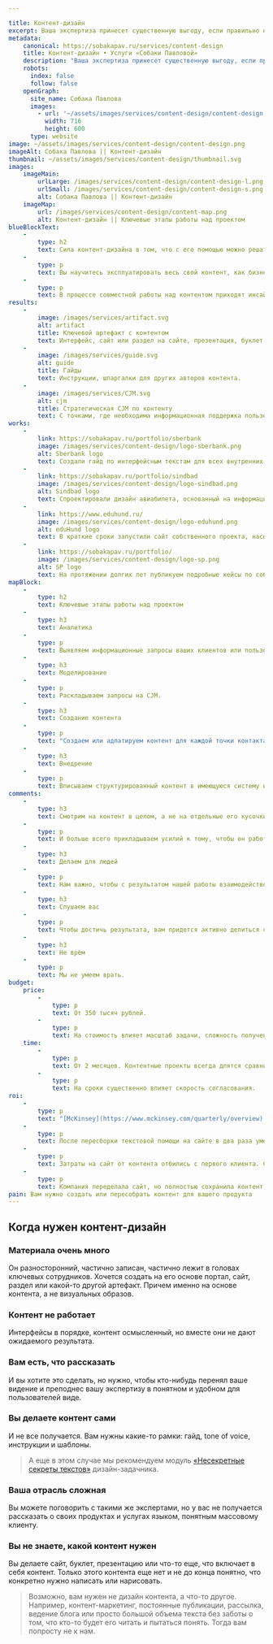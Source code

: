 ```yaml
---

title: Контент-дизайн
excerpt: Ваша экспертиза принесет существенную выгоду, если правильно ею распорядиться. Мы найдем способ использовать контент для решения конкретных бизнес-задач.
metadata:
    canonical: https://sobakapav.ru/services/content-design
    title: Контент-дизайн • Услуги «Собаки Павловой»
    description: "Ваша экспертиза принесет существенную выгоду, если правильно ею распорядиться. Мы найдем способ использовать контент для решения конкретных бизнес-задач"
    robots:
      index: false
      follow: false
    openGraph:
      site_name: Собака Павлова
      images:
        - url: '~/assets/images/services/content-design/content-design.png'
          width: 716
          height: 600
      type: website
image: ~/assets/images/services/content-design/content-design.png
imageAlt: Собака Павлова || Контент-дизайн
thumbnail: ~/assets/images/services/content-design/thumbnail.svg
images:
    imageMain:
        urlLarge: /images/services/content-design/content-design-l.png 
        urlSmall: /images/services/content-design/content-design-s.png
        alt: Собака Павлова || Контент-дизайн
    imageMap:
        url: /images/services/content-design/content-map.png
        alt: Контент-дизайн || Ключевые этапы работы над проектом
blueBlockText:
    -
        type: h2
        text: Сила контент-дизайна в том, что с его помощью можно решать различные и не всегда очевидные задачи.
    -
        type: p
        text: Вы научитесь эксплуатировать весь свой контент, как бизнес-актив. Не как разрозненный набор единиц контента, а как цельный инструмент поддержки и развития бизнеса.
    -
        type: p
        text: В процессе совместной работы над контентом приходят инсайты, помогающие доформировать продукт, позиционирование, представление потребностях клиента. Это случается не всегда, но это то, что говорят наши клиенты.
results:
    -
        image: /images/services/artifact.svg
        alt: artifact
        title: Ключевой артефакт с контентом
        text: Интерфейс, сайт или раздел на сайте, презентация, буклет и т.д.
    -
        image: /images/services/guide.svg
        alt: guide
        title: Гайды
        text: Инструкции, шпаргалки для других авторов контента.
    -
        image: /images/services/CJM.svg
        alt: cjm
        title: Стратегическая CJM по контенту
        text: С точками, где необходима информационная поддержка пользователя.                                             
works:
    -
        link: https://sobakapav.ru/portfolio/sberbank
        image: /images/services/content-design/logo-sberbank.png
        alt: Sberbank logo
        text: Создали гайд по интерфейсным текстам для всех внутренних интерфейсов банка.
    -
        link: https://sobakapav.ru/portfolio/sindbad
        image: /images/services/content-design/logo-sindbad.png
        alt: Sindbad logo
        text: Спроектировали дизайн авиабилета, основанный на информационных запросах пассажиров.
    -
        link: https://www.eduhund.ru/
        image: /images/services/content-design/logo-eduhund.png
        alt: eduHund logo
        text: В краткие сроки запустили сайт собственного проекта, насыщенный информацией для различных групп пользователей.
    -
        link: https://sobakapav.ru/portfolio/
        image: /images/services/content-design/logo-sp.png
        alt: SP logo
        text: На протяжении долгих лет публикуем подробные кейсы по собственным проектам, что уникально для компании наших масштабов. 
mapBlock:
    -
        type: h2
        text: Ключевые этапы работы над проектом
    -
        type: h3
        text: Аналитика
    -
        type: p
        text: Выявляем информационные запросы ваших клиентов или пользователей в контексте их жизненных ситуаций и сценариев.
    -
        type: h3
        text: Моделирование
    -
        type: p
        text: Раскладываем запросы на CJM.
    -
        type: h3
        text: Создание контента
    -
        type: p
        text: "Создаем или адпатируем контент для каждой точки контакта в необходимом формате. Микротексты, тексты, визуализация, видео и т.д."
    -
        type: h3
        text: Внедрение
    -
        type: p
        text: Вписываем структурированный контент в имеющуюся систему или создадим дизайн на основе контента. 
comments:
    -
        type: h3
        text: Смотрим на контент в целом, а не на отдельные его кусочки
    -
        type: p
        text: И больше всего прикладываем усилий к тому, чтобы он работал целиком, как единый инструмент достижения бизнес-целей.
    -
        type: h3
        text: Делаем для людей
    -
        type: p
        text: Нам важно, чтобы с результатом нашей работы взаимодействовал клиент, не поисковая система.
    -
        type: h3
        text: Слушаем вас
    -
        type: p
        text: Чтобы достичь результата, вам придется активно делиться собственной экспертизой, основой для будущего контента. Это большая работа, и мы не сможем сделать ее за вас.
    -
        type: h3
        text: Не врём
    -
        type: p
        text: Мы не умеем врать.
budget:
    price:
        -
            type: p
            text: От 350 тысяч рублей.
        -
            type: p
            text: На стоимость влияет масштаб задачи, сложность получения информации из экспертов и респондентов, наличие и готовность вашей технологической системы к интеграции контента.
    time:
        -
            type: p
            text: От 2 месяцев. Контентные проекты всегда длятся сравнительно долго, т.к. требуют от участников вникать в детали и осмыслять их.
        -
            type: p
            text: На сроки существенно влияет скорость согласования.
roi:
    -
        type: p
        text: "[McKinsey](https://www.mckinsey.com/quarterly/overview) утверждают, что инвестиции в дизайн в целом позволяют компаниям [добиться существенного эффекта](https://www.mckinsey.com/capabilities/mckinsey-design/our-insights/the-business-value-of-design). В случае с дизайном контента прогноз выгод существенно зависит от постановки задачи. Вот несколько примеров."
    -
        type: p
        text: После пересборки текстовой помощи на сайте в два раза уменьшилось количество запросов в службу поддержки. 
    -
        type: p
        text: Затраты на сайт от контента отбились с первого клиента. Сайт стал стандартом отрасли, цитаты из него используют в тендерах, что автоматически приводит к выигрышу.
    -
        type: p
        text: Компания переделала сайт, но полностью сохранила контент, это оказалось долгосрочной инвестицией.
pain: Вам нужно создать или пересобрать контент для вашего продукта
---
```


## Когда нужен контент-дизайн

### Материала очень много

Он разносторонний, частично записан, частично лежит в головах ключевых сотрудников. Хочется создать на его основе портал, сайт, раздел или какой-то другой артефакт. Причем именно на основе контента, а не визуальных образов.

### Контент не работает

Интерфейсы в порядке, контент осмысленный, но вместе они не дают ожидаемого результата.

### Вам есть, что рассказать

И вы хотите это сделать, но нужно, чтобы кто-нибудь перенял ваше видение и преподнес вашу экспертизу в понятном и удобном для пользователей виде.

### Вы делаете контент сами

И не все получается. Вам нужны какие-то рамки: гайд, tone of voice, инструкции и шаблоны.

> А еще в этом случае мы рекомендуем модуль  [«Несекретные секреты текстов»](https://www.eduhund.ru/program/text) дизайн-задачника.

### Ваша отрасль сложная

Вы можете поговорить с такими же экспертами, но у вас не получается рассказать о своих продуктах и услугах языком, понятным массовому клиенту.

### Вы не знаете, какой контент нужен

Вы делаете сайт, буклет, презентацию или что-то еще, что включает в себя контент. Только этого контента еще нет и не до конца понятно, что конкретно нужно написать или нарисовать.

> Возможно, вам нужен не дизайн контента, а что-то другое. Например, контент-маркетинг, постоянные публикации, рассылка, ведение блога или просто большой объема текста без заботы о том, что кто-то будет его читать и пытаться понять. Тогда вам попросту не к нам.

